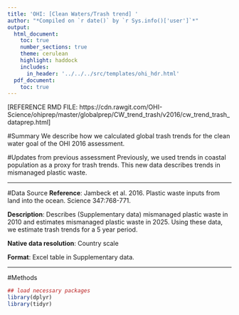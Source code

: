```yaml
---
title: 'OHI: [Clean Waters/Trash trend] '
author: "*Compiled on `r date()` by `r Sys.info()['user']`*"
output: 
  html_document:
    toc: true
    number_sections: true
    theme: cerulean
    highlight: haddock
    includes: 
      in_header: '../../../src/templates/ohi_hdr.html'
  pdf_document:
    toc: true
---
```


[REFERENCE RMD FILE: https://cdn.rawgit.com/OHI-Science/ohiprep/master/globalprep/CW_trend_trash/v2016/cw_trend_trash_dataprep.html]

#Summary
We describe how we calculated global trash trends for the clean water goal of the OHI 2016 assessment.


#Updates from previous assessment
Previously, we used trends in coastal population as a proxy for trash trends.  This new data describes trends in mismanaged plastic waste.

***

#Data Source 
**Reference**: Jambeck et al. 2016. Plastic waste inputs from land into the ocean. Science 347:768-771.

**Description**:  Describes (Supplementary data) mismanaged plastic waste in 2010 and estimates mismanaged plastic waste in 2025. Using these data, we estimate trash trends for a 5 year period.

**Native data resolution**: Country scale   

**Format**:  Excel table in Supplementary data.

***
  
#Methods

```r
## load necessary packages
library(dplyr)
library(tidyr)


```

